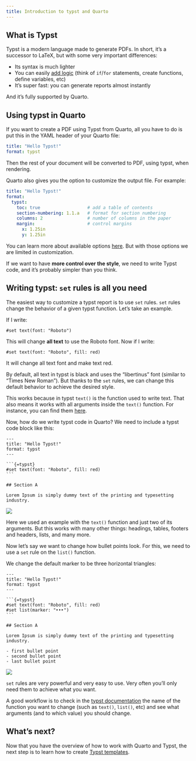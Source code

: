 ```yaml
---
title: Introduction to typst and Quarto
---
```


## What is Typst

Typst is a modern language made to generate PDFs. In short, it's a successor to LaTeX, but with some very important differences:

* Its syntax is much lighter
* You can easily [add logic](https://typst.app/docs/reference/scripting/) (think of `if`/`for` statements, create functions, define variables, etc)
* It's super fast: you can generate reports almost instantly

And it's fully supported by Quarto.

## Using typst in Quarto

If you want to create a PDF using Typst from Quarto, all you have to do is put this in the YAML header of your Quarto file:

```yaml
title: "Hello Typst!"
format: typst
```

Then the rest of your document will be converted to PDF, using typst, when rendering.

Quarto also gives you the option to customize the output file. For example:

```yaml
title: "Hello Typst!"
format:
  typst:
    toc: true                  # add a table of contents
    section-numbering: 1.1.a   # format for section numbering
    columns: 2                 # number of columns in the paper
    margin:                    # control margins 
      x: 1.25in
      y: 1.25in
```

You can learn more about available options [here](https://quarto.org/docs/output-formats/typst.html). But with those options we are limited in customization.

If we want to have **more control over the style**, we need to write Typst code, and it's probably simpler than you think.

## Writing typst: `set` rules is all you need

The easiest way to customize a typst report is to use `set` rules. `set` rules change the behavior of a given typst function. Let's take an example.

If I write:

```typ
#set text(font: "Roboto")
```

This will change **all text** to use the Roboto font. Now if I write:

```typ
#set text(font: "Roboto", fill: red)
```

It will change all text font and make text red.

By default, all text in typst is black and uses the “libertinus” font (similar to "Times New Roman"). But thanks to the `set` rules, we can change this default behavior to achieve the desired style.

This works because in typst `text()` is the function used to write text. That also means it works with all arguments inside the `text()` function. For instance, you can find them [here](https://typst.app/docs/reference/text/text/).

Now, how do we write typst code in Quarto? We need to include a typst code block like this:

````qmd
---
title: "Hello Typst!"
format: typst
---

```{=typst}
#set text(font: "Roboto", fill: red)
```

## Section A

Lorem Ipsum is simply dummy text of the printing and typesetting industry.
````

![](example-1.png)

Here we used an example with the `text()` function and just two of its arguments. But this works with many other things: headings, tables, footers and headers, lists, and many more.

Now let's say we want to change how bullet points look. For this, we need to use a `set` rule on the `list()` function.

We change the default marker to be three horizontal triangles:

````qmd
---
title: "Hello Typst!"
format: typst
---

```{=typst}
#set text(font: "Roboto", fill: red)
#set list(marker: "‣‣‣")
```

## Section A

Lorem Ipsum is simply dummy text of the printing and typesetting industry.

- first bullet point
- second bullet point
- last bullet point
````

![](example-2.png)

`set` rules are very powerful and very easy to use. Very often you'll only need them to achieve what you want.

A good workflow is to check in the [typst documentation](https://typst.app/docs/) the name of the function you want to change (such as `text()`, `list()`, etc) and see what arguments (and to which value) you should change.

## What's next?

Now that you have the overview of how to work with Quarto and Typst, the next step is to learn how to create [Typst templates](#link-to-next-blog-post).
